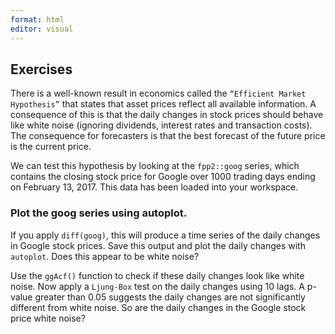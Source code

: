 ```yaml
---
format: html
editor: visual
---
```


## Exercises
There is a well-known result in economics called the `“Efficient Market Hypothesis”` that states that asset prices reflect all available information. A consequence of this is that the daily changes in stock prices should behave like white noise (ignoring dividends, interest rates and transaction costs). The consequence for forecasters is that the best forecast of the future price is the current price.

We can test this hypothesis by looking at the `fpp2::goog` series, which contains the closing stock price for Google over 1000 trading days ending on February 13, 2017. This data has been loaded into your workspace.

### Plot the goog series using autoplot.
If you apply `diff(goog)`, this will produce a time series of the daily changes in Google stock prices. Save this output and plot the daily changes with `autoplot`. Does this appear to be white noise? 

Use the `ggAcf()` function to check if these daily changes look like white noise.
Now apply a `Ljung-Box` test on the daily changes using 10 lags. A p-value greater than 0.05 suggests the daily changes are not significantly different from white noise. So are the daily changes in the Google stock price white noise?